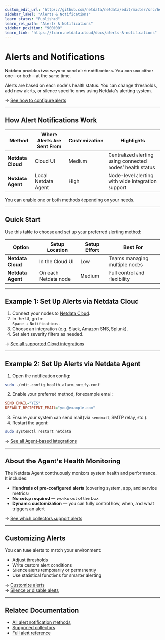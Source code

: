 ```yaml
---
custom_edit_url: "https://github.com/netdata/netdata/edit/master/src/health/README.md"
sidebar_label: "Alerts & Notifications"
learn_status: "Published"
learn_rel_path: "Alerts & Notifications"
sidebar_position: "900000"
learn_link: "https://learn.netdata.cloud/docs/alerts-&-notifications"
---
```


# Alerts and Notifications

Netdata provides two ways to send alert notifications. You can use either one—or both—at the same time.

Alerts are based on each node's health status. You can change thresholds, add new alerts, or silence specific ones using Netdata's alerting system.

→ [See how to configure alerts](/src/health/REFERENCE.md)

---

## How Alert Notifications Work

| Method            | Where Alerts Are Sent From | Customization | Highlights                                                |
|-------------------|----------------------------|---------------|-----------------------------------------------------------|
| **Netdata Cloud** | Cloud UI                   | Medium        | Centralized alerting using connected nodes’ health status |
| **Netdata Agent** | Local Netdata Agent        | High          | Node-level alerting with wide integration support         |

You can enable one or both methods depending on your needs.

---

## Quick Start

Use this table to choose and set up your preferred alerting method:

| Option            | Setup Location       | Setup Effort | Best For                      |
|-------------------|----------------------|--------------|-------------------------------|
| **Netdata Cloud** | In the Cloud UI      | Low          | Teams managing multiple nodes |
| **Netdata Agent** | On each Netdata node | Medium       | Full control and flexibility  |

---

## Example 1: Set Up Alerts via Netdata Cloud

1. Connect your nodes to [Netdata Cloud](https://app.netdata.cloud/).
2. In the UI, go to:  
   `Space → Notifications`.
3. Choose an integration (e.g. Slack, Amazon SNS, Splunk).
4. Set alert severity filters as needed.

→ [See all supported Cloud integrations](/docs/alerts-&-notifications/notifications/centralized-cloud-notifications)

---

## Example 2: Set Up Alerts via Netdata Agent

1. Open the notification config:

```bash
sudo ./edit-config health_alarm_notify.conf
```

2. Enable your preferred method, for example email:

```ini
SEND_EMAIL="YES"
DEFAULT_RECIPIENT_EMAIL="you@example.com"
```

3. Ensure your system can send mail (via `sendmail`, SMTP relay, etc.).
4. Restart the agent:

```bash
sudo systemctl restart netdata
```

→ [See all Agent-based integrations](/docs/alerts-&-notifications/notifications/agent-dispatched-notifications)

---

## About the Agent's Health Monitoring

The Netdata Agent continuously monitors system health and performance. It includes:

- **Hundreds of pre-configured alerts** (covering system, app, and service metrics)
- **No setup required** — works out of the box
- **Dynamic customization** — you can fully control how, when, and what triggers an alert

→ [See which collectors support alerts](/src/collectors/COLLECTORS.md)

---

## Customizing Alerts

You can tune alerts to match your environment:

- Adjust thresholds
- Write custom alert conditions
- Silence alerts temporarily or permanently
- Use statistical functions for smarter alerting

→ [Customize alerts](/src/health/REFERENCE.md)  
→ [Silence or disable alerts](/src/health/REFERENCE.md#disable-or-silence-alerts)

---

## Related Documentation

- [All alert notification methods](/docs/alerts-and-notifications/notifications/README.md)
- [Supported collectors](/src/collectors/COLLECTORS.md)
- [Full alert reference](/src/health/REFERENCE.md)
